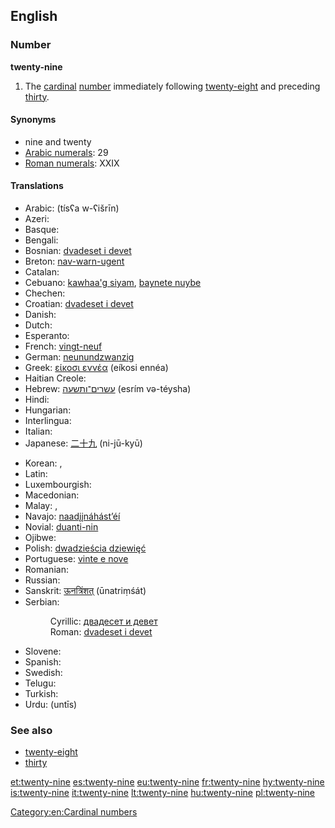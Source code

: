 ==English==

===Number===
'''twenty-nine'''

# The [[cardinal]] [[number]] immediately following [[twenty-eight]] and preceding [[thirty]].

====Synonyms====
* nine and twenty
* [[w:Arabic numerals|Arabic numerals]]: 29
* [[w:Roman numerals|Roman numerals]]: XXIX

====Translations====
{{trans-top|cardinal number}}
* Arabic: {{Arab|[[تسعة وعشرين]]}} (tísʕa w-ʕišrīn)
* Azeri: {{t+|az|iyirmi doqquz}}
* Basque: {{t+|eu|hogeita bederatzi|xs=Basque}}
* Bengali: {{t-|bn|উনতিরিশ|tr=unôtirish|sc=Beng}}
* Bosnian: [[dvadeset i devet]]
* Breton: [[nav-warn-ugent]]
* Catalan: {{t+|ca|vint-i-nou}}
* Cebuano: [[kawhaa'g siyam]], [[baynete nuybe]]
* Chechen: {{tø|ce|ткъе исс|tr=tqe iss}}
* Croatian: [[dvadeset i devet]]
* Danish: {{t-|da|niogtyve}}
* Dutch: {{t+|nl|negenentwintig|f}}
* Esperanto: {{t-|eo|dudek naŭ|xs=Esperanto}}
* French: [[vingt-neuf]] {{m}}
* German: [[neunundzwanzig]] {{f}}
* Greek: [[είκοσι εννέα]] (eíkosi ennéa)
* Haitian Creole: {{tø|ht|ventnèf}}
* Hebrew: [[עשרים־ותשעה]] (esrím və-téysha)
* Hindi: {{t+|hi|उनतीस|tr=untīs|xs=Hindi}}
* Hungarian: {{t+|hu|huszonkilenc}}
* Interlingua: {{t-|ia|vinti-nove}}
* Italian: {{t+|it|ventinove}}
* Japanese: [[二十九]] (ni-jū-kyū)
{{trans-mid}}
* Korean: {{t-|ko|스물아홉|tr=seumul ahob|sc=Kore}}, {{t-|ko|이십구|tr=isibgu|sc=Kore}}
* Latin: {{t-|la|undetriginta}}
* Luxembourgish: {{t-|lb|nénganzwanzeg}}
* Macedonian: {{t-|mk|дваесет и девет|tr=dváeset i dévet}}
* Malay: {{t-|ms|dua puluh sembilan}}, {{t-|ms|sembilan likur}}
* Navajo: [[naadįįnáhástʼéí]]
* Novial: [[duanti-nin]]
* Ojibwe: {{tø|oj|niishtana-ashi-zhaangaswi}}
* Polish: [[dwadzieścia dziewięć]]
* Portuguese: [[vinte e nove]] {{m}}
* Romanian: {{t-|ro|douăzeci și nouă}}
* Russian: {{t+|ru|двадцать девять|tr=dvádtsat’ dévjat’}}
* Sanskrit: [[ऊनत्रिंशत्]] (ūnatriṃśát)
* Serbian:
*: Cyrillic: [[двадесет и девет]]
*: Roman: [[dvadeset i devet]]
* Slovene: {{t-|sl|devetindvajset}}
* Spanish: {{t+|es|veintinueve}}
* Swedish: {{t+|sv|tjugonio}}
* Telugu: {{t-|te|ఇరవై తొమ్మిది|tr=iravai tommidi}}
* Turkish: {{t+|tr|yirmi dokuz}}
* Urdu: {{ur-Arab|[[انتیس]]}} (untīs)
{{trans-bottom}}

===See also===
* [[twenty-eight]]
* [[thirty]]

[[Category:en:Cardinal numbers]]

[[et:twenty-nine]]
[[es:twenty-nine]]
[[eu:twenty-nine]]
[[fr:twenty-nine]]
[[hy:twenty-nine]]
[[is:twenty-nine]]
[[it:twenty-nine]]
[[lt:twenty-nine]]
[[hu:twenty-nine]]
[[pl:twenty-nine]]
